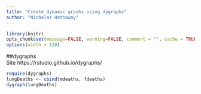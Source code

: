 ```yaml
---
title: "Create dynamic grpahs using dygraphs"
author: "Nicholas Hathaway"
---
```


```r
library(knitr)
opts_chunk$set(message=FALSE, warning=FALSE, comment = "", cache = TRUE)
options(width = 120)

```


##dygraphs  
Site https://rstudio.github.io/dygraphs/  

```r
require(dygraphs)
lungDeaths <- cbind(mdeaths, fdeaths)
dygraph(lungDeaths)

```




